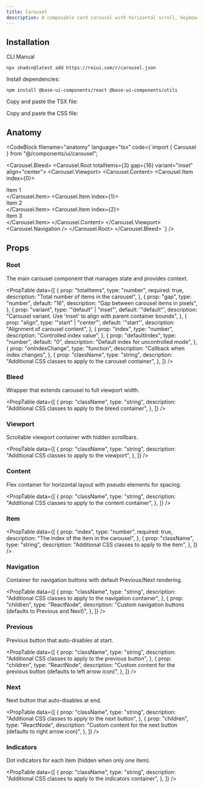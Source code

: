 ```yaml
---
title: Carousel
description: A composable card carousel with horizontal scroll, keyboard and button navigation.
---
```


<ComponentPreview name="carousel-demo" />

## Installation

<InstallationTabs>

<InstallationTabsList>
    <InstallationTabsTrigger value="cli">CLI</InstallationTabsTrigger>
    <InstallationTabsTrigger value="manual">Manual</InstallationTabsTrigger>
</InstallationTabsList>

<InstallationTabsContent value="cli">

```package-install
npx shadcn@latest add https://roiui.com/r/carousel.json
```

</InstallationTabsContent>

<InstallationTabsContent value="manual" data-manual="true">

Install dependencies:

```package-install
npm install @base-ui-components/react @base-ui-components/utils
```

Copy and paste the TSX file:

<ComponentSource
    src="registry/brook/ui/carousel/carousel.tsx"
    title="components/ui/carousel.tsx"
    collapsible={true}
/>

Copy and paste the CSS file:

<ComponentSource
    src="registry/brook/ui/carousel/carousel.module.css"
    title="components/ui/carousel.module.css"
    language="css"
    collapsible={true}
/>

</InstallationTabsContent>

</InstallationTabs>

## Anatomy

<CodeBlock
filename="anatomy"
  language="tsx"
  code={`import { Carousel } from "@/components/ui/carousel";

<Carousel.Bleed>
  <Carousel.Root totalItems={3} gap={16} variant="inset" align="center">
    <Carousel.Viewport>
      <Carousel.Content>
        <Carousel.Item index={0}>
          <div>Item 1</div>
        </Carousel.Item>
        <Carousel.Item index={1}>
          <div>Item 2</div>
        </Carousel.Item>
        <Carousel.Item index={2}>
          <div>Item 3</div>
        </Carousel.Item>
      </Carousel.Content>
    </Carousel.Viewport>
    <Carousel.Navigation />
  </Carousel.Root>
</Carousel.Bleed>
`} />

## Props

### Root

The main carousel component that manages state and provides context.

<PropTable
    data={[
        {
            prop: "totalItems",
            type: "number",
            required: true,
            description: "Total number of items in the carousel",
        },
        {
            prop: "gap",
            type: "number",
            default: "16",
            description: "Gap between carousel items in pixels",
        },
        {
            prop: "variant",
            type: '"default" | "inset"',
            default: '"default"',
            description: "Carousel variant. Use 'inset' to align with parent container bounds",
        },
        {
            prop: "align",
            type: '"start" | "center"',
            default: '"start"',
            description: "Alignment of carousel content",
        },
        {
            prop: "index",
            type: "number",
            description: "Controlled index value",
        },
        {
            prop: "defaultIndex",
            type: "number",
            default: "0",
            description: "Default index for uncontrolled mode",
        },
        {
            prop: "onIndexChange",
            type: "function",
            description: "Callback when index changes",
        },
        {
            prop: "className",
            type: "string",
            description: "Additional CSS classes to apply to the carousel container",
        },
    ]}
/>

### Bleed

Wrapper that extends carousel to full viewport width.

<PropTable
    data={[
        {
            prop: "className",
            type: "string",
            description: "Additional CSS classes to apply to the bleed container",
        },
    ]}
/>

### Viewport

Scrollable viewport container with hidden scrollbars.

<PropTable
    data={[
        {
            prop: "className",
            type: "string",
            description: "Additional CSS classes to apply to the viewport",
        },
    ]}
/>

### Content

Flex container for horizontal layout with pseudo elements for spacing.

<PropTable
    data={[
        {
            prop: "className",
            type: "string",
            description: "Additional CSS classes to apply to the content container",
        },
    ]}
/>

### Item

<PropTable
    data={[
        {
            prop: "index",
            type: "number",
            required: true,
            description: "The index of the item in the carousel",
        },
        {
            prop: "className",
            type: "string",
            description: "Additional CSS classes to apply to the item",
        },
    ]}
/>

### Navigation

Container for navigation buttons with default Previous/Next rendering.

<PropTable
    data={[
        {
            prop: "className",
            type: "string",
            description: "Additional CSS classes to apply to the navigation container",
        },
        {
            prop: "children",
            type: "ReactNode",
            description: "Custom navigation buttons (defaults to Previous and Next)",
        },
    ]}
/>

### Previous

Previous button that auto-disables at start.

<PropTable
    data={[
        {
            prop: "className",
            type: "string",
            description: "Additional CSS classes to apply to the previous button",
        },
        {
            prop: "children",
            type: "ReactNode",
            description: "Custom content for the previous button (defaults to left arrow icon)",
        },
    ]}
/>

### Next

Next button that auto-disables at end.

<PropTable
    data={[
        {
            prop: "className",
            type: "string",
            description: "Additional CSS classes to apply to the next button",
        },
        {
            prop: "children",
            type: "ReactNode",
            description: "Custom content for the next button (defaults to right arrow icon)",
        },
    ]}
/>

### Indicators

Dot indicators for each item (hidden when only one item).

<PropTable
    data={[
        {
            prop: "className",
            type: "string",
            description: "Additional CSS classes to apply to the indicators container",
        },
    ]}
/>
